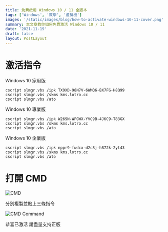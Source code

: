```yaml
---
title: 免費啟用 Windows 10 / 11 全版本
tags: ['Windows', '教學', '虛擬機']
images: '/static/images/blog/how-to-activate-windows-10-11-cover.png'
summary: 本文章教你如何免費激活 Windows 10 / 11
date: '2021-11-19'
draft: false
layout: PostLayout
---
```


<TOCInline toc={props.toc} mobile />

# 激活指令

Windows 10 家用版

```bash:Terminal
cscript slmgr.vbs /ipk TX9XD-98N7V-6WMQ6-BX7FG-H8Q99
cscript slmgr.vbs /skms kms.lotro.cc
cscript slmgr.vbs /ato
```

Windows 10 專業版

```bash:Terminal
cscript slmgr.vbs /ipk W269N-WFGWX-YVC9B-4J6C9-T83GX
cscript slmgr.vbs /skms kms.lotro.cc
cscript slmgr.vbs /ato
```

Windows 10 企業版

```bash:Terminal
cscript slmgr.vbs /ipk nppr9-fwdcx-d2c8j-h872k-2yt43
cscript slmgr.vbs /skms kms.lotro.cc
cscript slmgr.vbs /ato
```

# 打開 CMD

![CMD](/static/images/blog/how-to-activate-windows-10-11-1.png)

分別複製並貼上三條指令

![CMD Command](/static/images/blog/how-to-activate-windows-10-11-2.png)

恭喜已激活
請盡量支持正版
